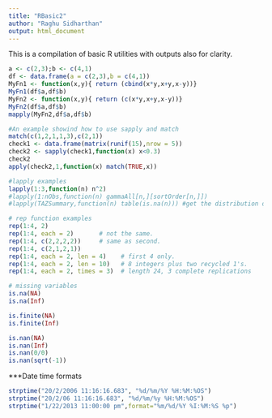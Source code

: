 ```yaml
---
title: "RBasic2"
author: "Raghu Sidharthan"
output: html_document
---
```


This is a compilation of basic R utilities with outputs also for clarity.

```r
a <- c(2,3);b <- c(4,1)
df <- data.frame(a = c(2,3),b = c(4,1))
MyFn1 <- function(x,y){ return (cbind(x*y,x+y,x-y))}
MyFn1(df$a,df$b)
MyFn2 <- function(x,y){ return (c(x*y,x+y,x-y))}
MyFn2(df$a,df$b)
mapply(MyFn2,df$a,df$b)

#An example showind how to use sapply and match
match(c(1,2,1,1,3),c(2,1))
check1 <- data.frame(matrix(runif(15),nrow = 5))
check2 <- sapply(check1,function(x) x<0.3)
check2
apply(check2,1,function(x) match(TRUE,x))

#lapply examples
lapply(1:3,function(n) n^2)                     
#lapply(1:nObs,function(n) gammaAll[n,][sortOrder[n,]])
#lapply(TAZSummary,function(n) table(is.na(n))) #get the distribution of na for each variable
```

```r
# rep function examples
rep(1:4, 2)
rep(1:4, each = 2)       # not the same.
rep(1:4, c(2,2,2,2))     # same as second.
rep(1:4, c(2,1,2,1))
rep(1:4, each = 2, len = 4)    # first 4 only.
rep(1:4, each = 2, len = 10)   # 8 integers plus two recycled 1's.
rep(1:4, each = 2, times = 3)  # length 24, 3 complete replications

```
```r
# missing variables
is.na(NA)
is.na(Inf)
```
```r
is.finite(NA)
is.finite(Inf)
```
```r
is.nan(NA)
is.nan(Inf)
is.nan(0/0)
is.nan(sqrt(-1))
```

***Date time formats

```r

strptime("20/2/2006 11:16:16.683", "%d/%m/%Y %H:%M:%OS")
strptime("20/2/06 11:16:16.683", "%d/%m/%y %H:%M:%OS")
strptime("1/22/2013 11:00:00 pm",format="%m/%d/%Y %I:%M:%S %p")
```